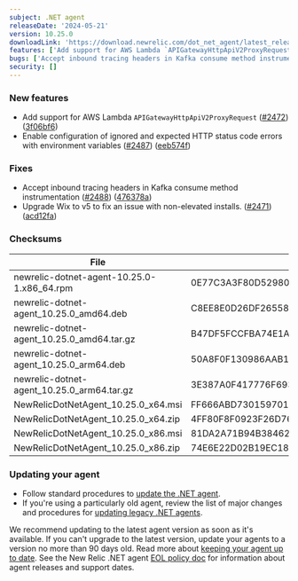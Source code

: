 ```yaml
---
subject: .NET agent
releaseDate: '2024-05-21'
version: 10.25.0
downloadLink: 'https://download.newrelic.com/dot_net_agent/latest_release'
features: ['Add support for AWS Lambda `APIGatewayHttpApiV2ProxyRequest`.','Enable configuration of ignored and expected HTTP status code errors with environment variables.']
bugs: ['Accept inbound tracing headers in Kafka consume method instrumentation.','Upgrade Wix to v5 to fix an issue with non-elevated installs.']
security: []
---
```


### New features

* Add support for AWS Lambda `APIGatewayHttpApiV2ProxyRequest` ([#2472](https://github.com/newrelic/newrelic-dotnet-agent/issues/2472)) ([3f06bf6](https://github.com/newrelic/newrelic-dotnet-agent/commit/3f06bf6a95465c37ee141c566b501d290e62d1fc))
* Enable configuration of ignored and expected HTTP status code errors with environment variables ([#2487](https://github.com/newrelic/newrelic-dotnet-agent/issues/2487)) ([eeb574f](https://github.com/newrelic/newrelic-dotnet-agent/commit/eeb574f3adfa1d90fcf39cd68b11e936d28292b4))

### Fixes

* Accept inbound tracing headers in Kafka consume method instrumentation ([#2488](https://github.com/newrelic/newrelic-dotnet-agent/issues/2488)) ([476378a](https://github.com/newrelic/newrelic-dotnet-agent/commit/476378aaddb58da22de3cbe30ce0cf778973fe5a))
* Upgrade Wix to v5 to fix an issue with non-elevated installs. ([#2471](https://github.com/newrelic/newrelic-dotnet-agent/issues/2471)) ([acd12fa](https://github.com/newrelic/newrelic-dotnet-agent/commit/acd12fae2b2bd4af6a1b29cb5574ea7e4513b870))

### Checksums
| File | SHA - 256  Hash |
| ---| ---|
| newrelic-dotnet-agent-10.25.0-1.x86_64.rpm | 0E77C3A3F80D52980DA7483A83456570B9C6A599E7EA545CD8E4BFEA90C42CD0 |
| newrelic-dotnet-agent_10.25.0_amd64.deb | C8EE8E0D26DF26558BEFC0A8391473A49FDEE477F0EECDB44C352DFB159BF5A9 |
| newrelic-dotnet-agent_10.25.0_amd64.tar.gz | B47DF5FCCFBA74E1A0CF44EAB713496C3A8199333A3180C0F69A72569CB5CBDB |
| newrelic-dotnet-agent_10.25.0_arm64.deb | 50A8F0F130986AAB1096666BE4C9EC331277E60B5D8B355E09258CB0B64EABD8 |
| newrelic-dotnet-agent_10.25.0_arm64.tar.gz | 3E387A0F417776F693C3ECDBF6E023D46573B005C28F7FC5AB731F68E6D540AF |
| NewRelicDotNetAgent_10.25.0_x64.msi | FF666ABD7301597011EE09BCED65CC0F4CD4D43D9ADE4E3A76D792D34D82BFEB |
| NewRelicDotNetAgent_10.25.0_x64.zip | 4FF80F8F0923F26D76240240C10EBA814E2FB6CCB7ED590D52BA69CE727FDCC2 |
| NewRelicDotNetAgent_10.25.0_x86.msi | 81DA2A71B94B38462C45BD25CC8E7289E5DB90098424686251C18204D0A5E01F |
| NewRelicDotNetAgent_10.25.0_x86.zip | 74E6E22D02B19EC189D6FC0240B6FB67FA7AEA0540FA2BB0630B7F721FAF6BBD |


### Updating your agent

* Follow standard procedures to [update the .NET agent](/docs/agents/net-agent/installation-configuration/update-net-agent).
* If you're using a particularly old agent, review the list of major changes and procedures for [updating legacy .NET agents](/docs/agents/net-agent/troubleshooting/upgrade-legacy-net-agents).

We recommend updating to the latest agent version as soon as it's available. If you can't upgrade to the latest version, update your agents to a version no more than 90 days old. Read more about [keeping your agent up to date](/docs/new-relic-solutions/new-relic-one/install-configure/update-new-relic-agent).
See the New Relic .NET agent [EOL policy doc](/docs/apm/agents/net-agent/getting-started/net-agent-eol-policy) for information about agent releases and support dates.


